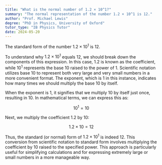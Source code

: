 ```yaml
---
title: "What is the normal number of 1.2 × 10^1?"
summary: "The normal representation of the number 1.2 × 10^1 is 12."
author: "Prof. Michael Lewis"
degree: "PhD in Physics, University of Oxford"
tutor_type: "IB Physics Tutor"
date: 2024-05-20
---
```


The standard form of the number $1.2 \times 10^1$ is $12$.

To understand why $1.2 \times 10^1$ equals $12$, we should break down the components of this expression. In this case, $1.2$ is known as the coefficient, while $10^1$ represents the base $10$ raised to the power of $1$. Scientific notation utilizes base $10$ to represent both very large and very small numbers in a more convenient format. The exponent, which is $1$ in this instance, indicates how many times we should multiply the base $10$ by itself. 

When the exponent is $1$, it signifies that we multiply $10$ by itself just once, resulting in $10$. In mathematical terms, we can express this as:

$$
10^1 = 10
$$

Next, we multiply the coefficient $1.2$ by $10$:

$$
1.2 \times 10 = 12
$$

Thus, the standard (or normal) form of $1.2 \times 10^1$ is indeed $12$. This conversion from scientific notation to standard form involves multiplying the coefficient by $10$ raised to the specified power. This approach is particularly useful for simplifying calculations and for expressing extremely large or small numbers in a more manageable way.
    